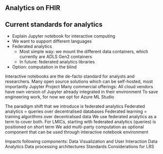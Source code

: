 ## Analytics on FHIR {#sec-analytics-on-fhir}

## Current standards for analytics

- Explain Jupyter notebook for interactive computing
- We want to support different languages
- Federated analytics
  - Most simple way: we mount the different data containers, which currently are ADLS Gen2 containers
  - In future: federated analytics libraries
- Option: computation in the blind

Interactive notebooks are the de-facto standard for analysts and researchers.
Many open source solutions which can be self-hosted, most importantly Jupyter Project
Many commercial offerings:
All cloud vendors have own version of Jupyter already integrated in their environment
To save engineering work, for now we opt for Azure ML Studio

The paradigm shift that we introduce is federated analytics
Federated analytics = queries over decentralised databases
Federated learning = training algorithms over decentralised data
We use federated analytics as a term to cover both. For LMICs, starting with federated analytics (queries) is positioned on short term
We add multi-party computation as optional component that can be used through interactive notebook environment

Impacts following components:
Data Visualization and User Interaction
Data Analytics
Data processing architectures
Standards
Considerations for LRS




